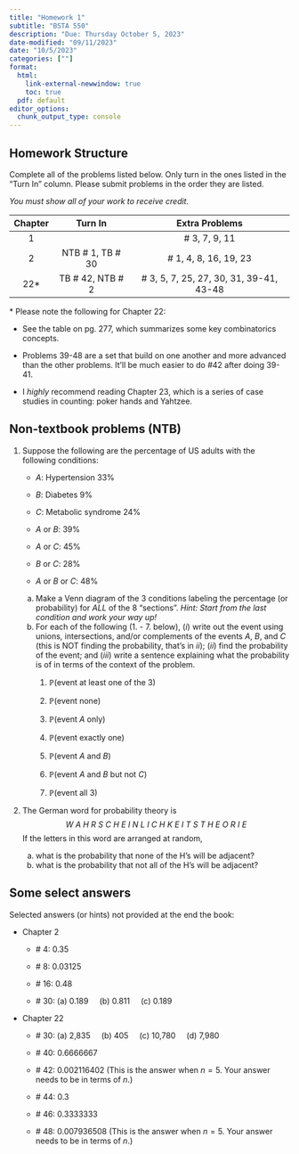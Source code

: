 ```yaml
---
title: "Homework 1"
subtitle: "BSTA 550"
description: "Due: Thursday October 5, 2023"
date-modified: "09/11/2023"
date: "10/5/2023"
categories: [""]
format: 
  html: 
    link-external-newwindow: true
    toc: true
  pdf: default 
editor_options: 
  chunk_output_type: console
---
```


## Homework Structure

Complete all of the problems listed below. Only turn in the ones listed in the "Turn In" column. Please submit problems in the order they are listed.

*You must show all of your work to receive credit.*

::: center
| Chapter |      Turn In       |              Extra Problems              |
|:-------:|:------------------:|:----------------------------------------:|
|    1    |                    |              \# 3, 7, 9, 11              |
|    2    | NTB \# 1, TB \# 30 |          \# 1, 4, 8, 16, 19, 23          |
|  22\*   | TB \# 42, NTB \# 2 | \# 3, 5, 7, 25, 27, 30, 31, 39-41, 43-48 |
:::

\* Please note the following for Chapter 22:

-   See the table on pg. 277, which summarizes some key combinatorics concepts.

-   Problems 39-48 are a set that build on one another and more advanced than the other problems. It'll be much easier to do #42 after doing 39-41.

-   I *highly* recommend reading Chapter 23, which is a series of case studies in counting: poker hands and Yahtzee.

## Non-textbook problems (NTB)

1.  Suppose the following are the percentage of US adults with the following conditions:

    -   $A$: Hypertension 33%

    -   $B$: Diabetes 9%

    -   $C$: Metabolic syndrome 24%

    -   $A$ or $B$: 39%

    -   $A$ or $C$: 45%

    -   $B$ or $C$: 28%

    -   $A$ or $B$ or $C$: 48%

    a.  Make a Venn diagram of the 3 conditions labeling the percentage (or probability) for *ALL* of the 8 "sections". *Hint: Start from the last condition and work your way up!*
    b.  For each of the following (1. - 7. below), ($i$) write out the event using unions, intersections, and/or complements of the events $A$, $B$, and $C$ (this is NOT finding the probability, that's in $ii$); ($ii$) find the probability of the event; and ($iii$) write a sentence explaining what the probability is of in terms of the context of the problem.
        1.  $\mathbb{P}$(event at least one of the 3)

        2.  $\mathbb{P}$(event none)

        3.  $\mathbb{P}$(event $A$ only)

        4.  $\mathbb{P}$(event exactly one)

        5.  $\mathbb{P}$(event $A$ and $B$)

        6.  $\mathbb{P}$(event $A$ and $B$ but not $C$)

        7.  $\mathbb{P}$(event all 3)

2.  The German word for probability theory is $$W\ A\ H\ R\ S\ C\ H\ E\ I\ N\ L\ I\ C\ H\ K\ E\ I\ T\ S\ T\ H\ E\ O\ R\ I\ E$$ If the letters in this word are arranged at random,

    a.  what is the probability that none of the H's will be adjacent?
    b.  what is the probability that not all of the H's will be adjacent?

## Some select answers

Selected answers (or hints) not provided at the end the book:

-   Chapter 2

    -   \# 4: 0.35

    -   \# 8: 0.03125

    -   \# 16: 0.48

    -   \# 30: (a) 0.189     (b) 0.811     (c) 0.189

-   Chapter 22

    -   \# 30: (a) 2,835     (b) 405     (c) 10,780     (d) 7,980

    -   \# 40: 0.6666667

    -   \# 42: 0.002116402 (This is the answer when $n=5$. Your answer needs to be in terms of $n$.)

    -   \# 44: 0.3

    -   \# 46: 0.3333333

    -   \# 48: 0.007936508 (This is the answer when $n=5$. Your answer needs to be in terms of $n$.)
